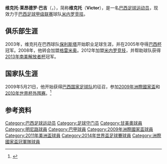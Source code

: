 {{noteta
|G1=足球
|G2=南美球會
|1=zh-hans:维克托;zh-hk:域陀;zh-tw:維克托;
|2=zh-hans:格雷米奥;zh-hk:甘美奧;zh-tw:格雷米奧;
}}
{{Infobox football biography
| name                 = 维克托<br>Victor
| image                = 
| fullname             = Victor Leandro Bagy
| birth_date           = {{birth date and age|df=yes|1983|1|21}}
| birth_place          = [[巴西|巴西]][[圣阿纳斯塔西乌|圣阿纳斯塔西乌]]
| height               = {{height|m=1.93|precision=0}}
| position             = [[守门员_(足球)|守门员]]
| currentclub          = [[米内罗竞技俱乐部|米内罗竞技]]
| clubnumber           = 1
| youthyears1          = 2001–2003
| youthclubs1          = [[Paulista_Futebol_Clube|保利斯塔]]
| years1               = 2003–2007
| clubs1               = [[Paulista_Futebol_Clube|保利斯塔]]
| caps1                = 138
| goals1               = 0
| years2               = 2008–2012
| clubs2               = [[甘美奧阿雷格里港足球會|格雷米奥]]
| caps2                = 139
| goals2               = 0
| years3               = 2012–
| clubs3               = [[米内罗竞技俱乐部|米内罗竞技]]
| caps3                = 58
| goals3               = 0
| nationalyears1       = 2010–
| nationalteam1        = [[巴西国家足球队|巴西]]
| nationalcaps1        = 6
| nationalgoals1       = 0
| pcupdate = 2014年1月1日
| ntupdate             = 2013年11月17日
}}
'''维克托·莱昂德罗·巴吉'''（'''{{lang|pt|Victor Leandro Bagy}}'''，{{bd|1983年|1月21日|||catIdx=Victor Leandro Bagy}}），简称'''维克托'''（'''Victor'''），是一名[[巴西|巴西]][[足球|足球]][[运动员|运动员]]，现效力于[[巴西足球甲级联赛|巴西足球甲级联赛]]球队[[米内罗竞技俱乐部|米内罗竞技]]。

==俱乐部生涯==
2003年，维克托在巴西球队[[Paulista_Futebol_Clube|保利斯塔]]开始职业足球生涯，并在2005年夺得[[巴西杯|巴西杯]]冠军。2008年，他转会加盟[[甘美奧阿雷格里港足球會|格雷米奥]]。2012年加盟[[米内罗竞技俱乐部|米内罗竞技]]，并帮助球队获得[[2013年南美解放者杯|2013年南美解放者杯]]冠军。

==国家队生涯==
2009年5月21日，他开始获得[[巴西国家足球队|巴西国家足球队]]的征召，参加[[2009年洲際國家盃|2009年洲際國家盃]]和[[2010年世界杯外围赛|2010年世界杯外围赛]]。<ref>{{cite web|title=Dunga convoca Seleção Brasileira para jogos das Eliminatórias e Copa das Confederações|url=http://www.cbf.com.br/sitenoticias/_980615052009521.html|accessdate=22 April 2009|date=21 April 2009|publisher=[[巴西足球协会|巴西足球协会]]|language=pt|deadurl=yes|archiveurl=https://web.archive.org/web/20090525201906/http://www.cbf.com.br/sitenoticias/_980615052009521.html|archivedate=2009年5月25日}} </ref>

==参考资料==
{{reflist}}

{{2009年聯合會盃足球賽巴西參賽名單}}
{{2014年世界盃足球賽巴西參賽名單}}

{{DEFAULTSORT:Victor Leandro Bagy}}
[[Category:巴西足球运动员|Category:巴西足球运动员]]
[[Category:足球守门员|Category:足球守门员]]
[[Category:甘美奧球員|Category:甘美奧球員]]
[[Category:明尼路球員|Category:明尼路球員]]
[[Category:巴甲球員|Category:巴甲球員]]
[[Category:2009年洲際國家盃球員|Category:2009年洲際國家盃球員]]
[[Category:2011年美洲盃球員|Category:2011年美洲盃球員]]
[[Category:2014年世界盃足球賽球員|Category:2014年世界盃足球賽球員]]
[[Category:洲際國家盃冠軍隊球員|Category:洲際國家盃冠軍隊球員]]